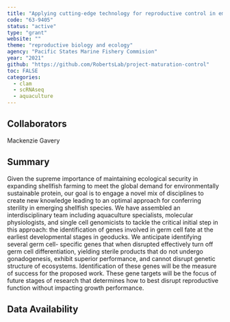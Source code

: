 ```yaml
---
title: "Applying cutting-edge technology for reproductive control in emerging bivalve species"
code: "63-9405"
status: "active"
type: "grant"
website: ""
theme: "reproductive biology and ecology"
agency: "Pacific States Marine Fishery Commision"
year: "2021"
github: "https://github.com/RobertsLab/project-maturation-control"
toc: FALSE
categories:
  - clam
  - scRNAseq
  - aquaculture
---
```


## Collaborators

Mackenzie Gavery

## Summary

Given the supreme importance of maintaining ecological security in expanding shellfish farming to meet the global demand for environmentally sustainable protein, our goal is to engage a novel mix of disciplines to create new knowledge leading to an optimal approach for conferring sterility in emerging shellfish species. We have assembled an interdisciplinary team including aquaculture specialists, molecular physiologists, and single cell genomicists to tackle the critical initial step in this approach: the identification of genes involved in germ cell fate at the earliest developmental stages in geoducks. We anticipate identifying several germ cell- specific genes that when disrupted effectively turn off germ cell differentiation, yielding sterile products that do not undergo gonadogenesis, exhibit superior performance, and cannot disrupt genetic structure of ecosystems. Identification of these genes will be the measure of success for the proposed work. These gene targets will be the focus of future stages of research that determines how to best disrupt reproductive function without impacting growth performance.

## Data Availability

